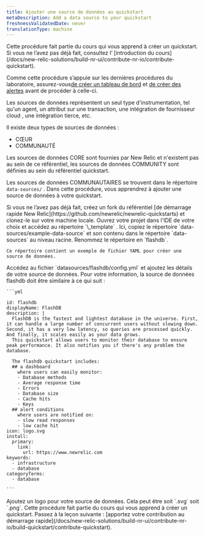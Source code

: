 ```yaml
---
title: Ajouter une source de données au quickstart
metaDescription: Add a data source to your quickstart
freshnessValidatedDate: never
translationType: machine
---
```


<Callout variant="tip">
  Cette procédure fait partie du cours qui vous apprend à créer un quickstart. Si vous ne l’avez pas déjà fait, consultez l’ [introduction du cours](/docs/new-relic-solutions/build-nr-ui/contribute-nr-io/contribute-quickstart).

  Comme cette procédure s’appuie sur les dernières procédures du laboratoire, assurez-vous[de créer un tableau de bord](/docs/new-relic-solutions/build-nr-ui/contribute-nr-io/create-a-dashboard) et [de créer des alertes](/docs/new-relic-solutions/build-nr-ui/contribute-nr-io/create-alerts/) avant de procéder à celle-ci.
</Callout>

Les sources de données représentent un seul type d&apos;instrumentation, tel qu&apos;un agent, un attribut sur une transaction, une intégration de fournisseur cloud , une intégration tierce, etc.

Il existe deux types de sources de données :

* CŒUR
* COMMUNAUTÉ

Les sources de données CORE sont fournies par New Relic et n&apos;existent pas au sein de ce référentiel, les sources de données COMMUNITY sont définies au sein du référentiel quickstart.

Les sources de données COMMUNAUTAIRES se trouvent dans le répertoire `data-sources/` . Dans cette procédure, vous apprendrez à ajouter une source de données à votre quickstart.

<Steps>
  <Step>
    Si vous ne l’avez pas déjà fait, créez un fork du référentiel [de démarrage rapide New Relic](https://github.com/newrelic/newrelic-quickstarts) et clonez-le sur votre machine locale.
  </Step>

  <Step>
    Ouvrez votre projet dans l&apos;IDE de votre choix et accédez au répertoire `\_template` .
  </Step>

  <Step>
    Ici, copiez le répertoire `data-sources/example-data-source` et son contenu dans le répertoire `data-sources` au niveau racine. Renommez le répertoire en `flashdb`.

    Ce répertoire contient un exemple de fichier YAML pour créer une source de données.
  </Step>

  <Step>
    Accédez au fichier `datasources/flashdb/config.yml` et ajoutez les détails de votre source de données. Pour votre information, la source de données flashdb doit être similaire à ce qui suit :

    ```yml

    id: flashdb
    displayName: FlashDB
    description: |
      FlashDB is the fastest and lightest database in the universe. First, it can handle a large number of concurrent users without slowing down. Second, it has a very low latency, so queries are processed quickly. And finally, it scales easily as your data grows.
      This quickstart allows users to monitor their database to ensure peak performance. It also notifies you if there's any problem the database. 

      The flashdb quickstart includes: 
      ## a dashboard 
        where users can easily monitor:
        - Database methods
        - Average response time
        - Errors
        - Database size
        - Cache hits
        - Keys
      ## alert conditions
        where users are notified on:
        - slow read responses
        - low cache hit 
    icon: logo.svg
    install:
      primary:
        link:
          url: https://www.newrelic.com
    keywords:
      - infrastructure
      - database
    categoryTerms:
      - database

    ```
  </Step>

  <Step>
    Ajoutez un logo pour votre source de données. Cela peut être soit `.svg` soit `.png`.
  </Step>
</Steps>

<Callout variant="tip">
  Cette procédure fait partie du cours qui vous apprend à créer un quickstart. Passez à la leçon suivante : [apportez votre contribution au démarrage rapide](/docs/new-relic-solutions/build-nr-ui/contribute-nr-io/build-quickstart/contribute-quickstart).
</Callout>